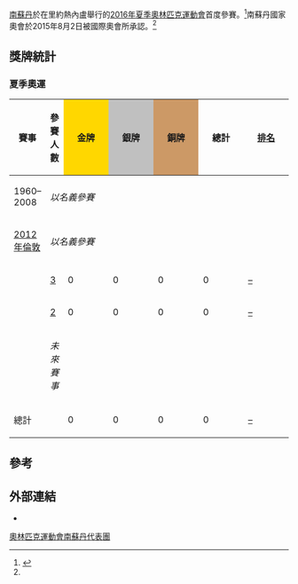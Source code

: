 {{Infobox Country Olympics|NOC=SSD}}
[[南蘇丹|南蘇丹]]於在里約熱內盧舉行的[[2016年夏季奧林匹克運動會|2016年夏季奧林匹克運動會]]首度參賽。<ref name="theguardian20150802">{{cite news|url=http://www.theguardian.com/world/2015/aug/02/south-sudan-compete-rio-206th-olympic-nation|title=South Sudan to compete in Rio after becoming 206th Olympic nation|last=Agence France-Presse|date=2 August 2015|work=The Guardian|accessdate=1 September 2015|archive-date=2018-01-22|archive-url=https://web.archive.org/web/20180122001136/https://www.theguardian.com/world/2015/aug/02/south-sudan-compete-rio-206th-olympic-nation|dead-url=no}}</ref>南蘇丹國家奧會於2015年8月2日被國際奧會所承認。<ref name="theguardian20150802" />
== 獎牌統計 ==
=== 夏季奧運 ===
{| class="wikitable" style="text-align:center; font-size:90%;"
|-
!賽事
!參賽人數
|style="background:gold; width:4.5em; font-weight:bold;"|金牌
|style="background:silver; width:4.5em; font-weight:bold;"|銀牌
|style="background:#cc9966; width:4.5em; font-weight:bold;"|銅牌
!style="width:4.5em; font-weight:bold;"|總計
!style="width:4.5em; font-weight:bold;"|[[奧林匹克運動會獎牌榜|排名]]
|-
|align=left| 1960–2008 || colspan=6| ''以{{flagIOCteam|SUD}}名義參賽''
|-
|align=left|{{flagicon|GBR}} [[2012年夏季奥林匹克运动会|2012年倫敦]] || colspan=6| ''以{{flagIOCteam|IOA|2012年夏季}}名義參賽''
|-
|align=left| {{GamesName|SOG|2016}} || [[2016年夏季奧林匹克運動會南蘇丹代表團|3]] || 0 || 0 || 0 || 0 || [[2016年夏季奧林匹克運動會獎牌榜|–]]
|-
|align=left| {{GamesName|SOG|2020}} || [[2020年夏季奧林匹克運動會南蘇丹代表團|2]] || 0 || 0 || 0 || 0 || [[2020年夏季奧林匹克運動會獎牌統計|–]]
|-
|align=left| {{GamesName|SOG|2024}} || colspan=6; rowspan=3|  ''未來賽事''
|-
|align=left| {{GamesName|SOG|2028}}
|-
|align=left| {{GamesName|SOG|2032}}
|-
!colspan=2| 總計 !! 0 !! 0 !! 0 !! 0 || [[奥林匹克运动会奖牌统计|–]]
|}

==參考==
{{reflist|30em}}

==外部連結==
* {{cite web |title=South Sudan |publisher=International Olympic Committee |url=http://www.olympic.org/south-sudan |access-date=2016-08-10 |archive-date=2017-07-12 |archive-url=https://web.archive.org/web/20170712072353/http://www.olympic.org/south-sudan |dead-url=no }}

{{NOCinOlympics}}
{{南蘇丹體育國家隊}}

[[Category:奧林匹克運動會南蘇丹代表團|]]
